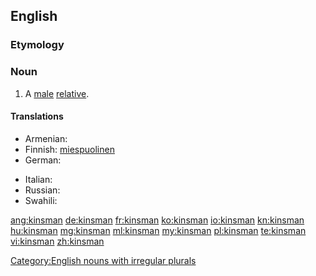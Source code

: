 ==English==

===Etymology===
{{suffix|kin|alt1=kin’s|man}}

===Noun===
{{en-noun|kinsmen}}

# A [[male]] [[relative]].

====Translations====
{{trans-top|male relative}}
* Armenian: {{t-|hy|ազգական|tr=azgakan}}
* Finnish: [[miespuolinen#Finnish|miespuolinen]] {{t+|fi|sukulainen}}
* German: {{t+|de|Verwandter|m}}
{{trans-mid}}
* Italian: {{t-|it|parente|m}}
* Russian: {{t+|ru|родственник|m}}
* Swahili: {{t|sw|ndugu}}
{{trans-bottom}}

[[Category:English nouns with irregular plurals]]

[[ang:kinsman]]
[[de:kinsman]]
[[fr:kinsman]]
[[ko:kinsman]]
[[io:kinsman]]
[[kn:kinsman]]
[[hu:kinsman]]
[[mg:kinsman]]
[[ml:kinsman]]
[[my:kinsman]]
[[pl:kinsman]]
[[te:kinsman]]
[[vi:kinsman]]
[[zh:kinsman]]